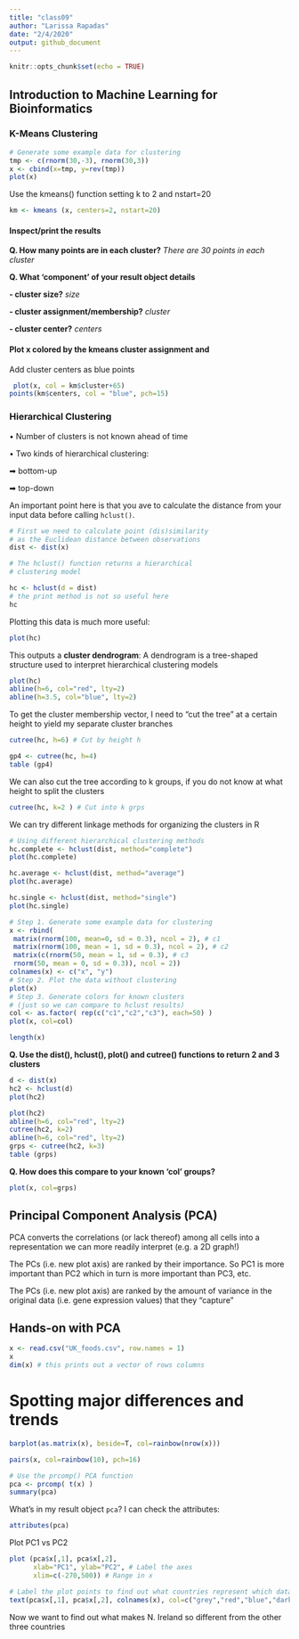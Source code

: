 ```yaml
---
title: "class09"
author: "Larissa Rapadas"
date: "2/4/2020"
output: github_document
---
```


```r
knitr::opts_chunk$set(echo = TRUE)
```
## Introduction to Machine Learning for Bioinformatics

### K-Means Clustering
```r
# Generate some example data for clustering
tmp <- c(rnorm(30,-3), rnorm(30,3))
x <- cbind(x=tmp, y=rev(tmp))
plot(x)
```

Use the kmeans() function setting k to 2 and nstart=20
```r
km <- kmeans (x, centers=2, nstart=20)
```

#### Inspect/print the results

**Q. How many points are in each cluster?**
*There are 30 points in each cluster*

**Q. What ‘component’ of your result object details**
 
 **- cluster size?** 
 *size*

 **- cluster assignment/membership?**
 *cluster*
 
 **- cluster center?**
 *centers*

#### Plot x colored by the kmeans cluster assignment and
 Add cluster centers as blue points
```r
 plot(x, col = km$cluster+65)
points(km$centers, col = "blue", pch=15)
```

### Hierarchical Clustering
• Number of clusters is not known ahead of time

• Two kinds of hierarchical clustering:

➡ bottom-up
  
➡ top-down 

An important point here is that you ave to calculate the distance from your input data before calling `hclust()`.
```r
# First we need to calculate point (dis)similarity
# as the Euclidean distance between observations
dist <- dist(x)

# The hclust() function returns a hierarchical
# clustering model

hc <- hclust(d = dist)
# the print method is not so useful here
hc
```
Plotting this data is much more useful:
```r
plot(hc)
```

This outputs a **cluster dendrogram**:
A dendrogram is a tree-shaped structure used to interpret hierarchical clustering models

```r
plot(hc)
abline(h=6, col="red", lty=2)
abline(h=3.5, col="blue", lty=2)
```
To get the cluster membership vector, I need to "cut the tree" at a certain height to yield my separate cluster branches
```r
cutree(hc, h=6) # Cut by height h
```
```r
gp4 <- cutree(hc, h=4)
table (gp4)
```
We can also cut the tree according to k groups, if you do not know at what height to split the clusters
```r
cutree(hc, k=2 ) # Cut into k grps
```

We can try different linkage methods for organizing the clusters in R
```r
# Using different hierarchical clustering methods
hc.complete <- hclust(dist, method="complete")
plot(hc.complete)

hc.average <- hclust(dist, method="average")
plot(hc.average)

hc.single <- hclust(dist, method="single")
plot(hc.single)
```

```r
# Step 1. Generate some example data for clustering
x <- rbind(
 matrix(rnorm(100, mean=0, sd = 0.3), ncol = 2), # c1
 matrix(rnorm(100, mean = 1, sd = 0.3), ncol = 2), # c2
 matrix(c(rnorm(50, mean = 1, sd = 0.3), # c3
 rnorm(50, mean = 0, sd = 0.3)), ncol = 2))
colnames(x) <- c("x", "y")
# Step 2. Plot the data without clustering
plot(x)
# Step 3. Generate colors for known clusters
# (just so we can compare to hclust results)
col <- as.factor( rep(c("c1","c2","c3"), each=50) )
plot(x, col=col)
```

```r
length(x)
```

**Q. Use the dist(), hclust(), plot() and cutree() functions to return 2 and 3 clusters**
```r
d <- dist(x)
hc2 <- hclust(d) 
plot(hc2)
```
```r
plot(hc2)
abline(h=6, col="red", lty=2)
cutree(hc2, k=2)
abline(h=6, col="red", lty=2)
grps <- cutree(hc2, k=3)
table (grps)
```

**Q. How does this compare to your known 'col' groups?**
```r
plot(x, col=grps)
```
## Principal Component Analysis (PCA)

PCA converts the correlations (or lack thereof) among all cells into a representation we can more readily interpret (e.g. a 2D graph!)

The PCs (i.e. new plot axis) are ranked by their importance. So PC1 is more important than PC2 which in turn is more important than PC3, etc.

The PCs (i.e. new plot axis) are ranked by the amount of variance in the original data (i.e. gene expression values) that they “capture” 

## Hands-on with PCA
```r
x <- read.csv("UK_foods.csv", row.names = 1)
x
dim(x) # this prints out a vector of rows columns
```
# Spotting major differences and trends
```r
barplot(as.matrix(x), beside=T, col=rainbow(nrow(x)))
```
```r
pairs(x, col=rainbow(10), pch=16)
```
```r
# Use the prcomp() PCA function 
pca <- prcomp( t(x) )
summary(pca)
```
What's in my result object `pca`? I can check the attributes:
```r
attributes(pca)
```
Plot PC1 vs PC2
```r
plot (pca$x[,1], pca$x[,2], 
      xlab="PC1", ylab="PC2", # Label the axes
      xlim=c(-270,500)) # Range in x

# Label the plot points to find out what countries represent which data points
text(pca$x[,1], pca$x[,2], colnames(x), col=c("grey","red","blue","darkgreen"))
```
 Now we want to find out what makes N. Ireland so different from the other three countries
